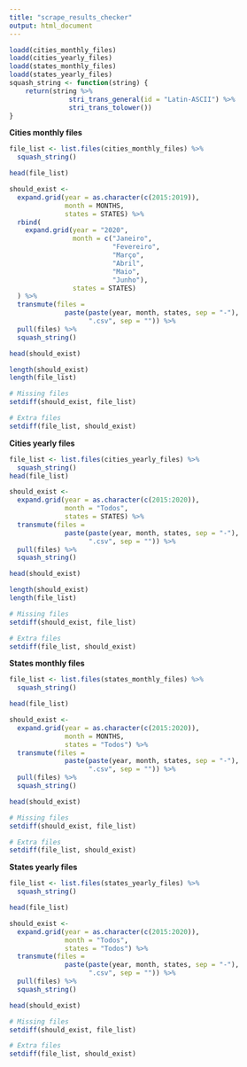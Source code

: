 ```yaml
---
title: "scrape_results_checker"
output: html_document
---
```


```r
loadd(cities_monthly_files)
loadd(cities_yearly_files)
loadd(states_monthly_files)
loadd(states_yearly_files)
squash_string <- function(string) {
    return(string %>%
               stri_trans_general(id = "Latin-ASCII") %>%
               stri_trans_tolower())
}
```


**Cities monthly files**
```r
file_list <- list.files(cities_monthly_files) %>%
  squash_string()

head(file_list)

should_exist <-
  expand.grid(year = as.character(c(2015:2019)),
              month = MONTHS,
              states = STATES) %>%
  rbind(
    expand.grid(year = "2020",
                month = c("Janeiro", 
                          "Fevereiro",
                          "Março",
                          "Abril",
                          "Maio",
                          "Junho"),
                states = STATES)
  ) %>%
  transmute(files =
              paste(paste(year, month, states, sep = "-"),
                    ".csv", sep = "")) %>%
  pull(files) %>%
  squash_string()

head(should_exist)

length(should_exist)
length(file_list)

# Missing files
setdiff(should_exist, file_list)

# Extra files
setdiff(file_list, should_exist)

```

**Cities yearly files**
```r
file_list <- list.files(cities_yearly_files) %>%
  squash_string()
head(file_list)

should_exist <-
  expand.grid(year = as.character(c(2015:2020)),
              month = "Todos",
              states = STATES) %>%
  transmute(files =
              paste(paste(year, month, states, sep = "-"),
                    ".csv", sep = "")) %>%
  pull(files) %>%
  squash_string()

head(should_exist)

length(should_exist)
length(file_list)

# Missing files
setdiff(should_exist, file_list)

# Extra files
setdiff(file_list, should_exist)
```

**States monthly files**
```r
file_list <- list.files(states_monthly_files) %>%
  squash_string()

head(file_list)

should_exist <-
  expand.grid(year = as.character(c(2015:2020)),
              month = MONTHS,
              states = "Todos") %>%
  transmute(files =
              paste(paste(year, month, states, sep = "-"),
                    ".csv", sep = "")) %>%
  pull(files) %>%
  squash_string()

head(should_exist)

# Missing files
setdiff(should_exist, file_list)

# Extra files
setdiff(file_list, should_exist)

```

 **States yearly files**
```r
file_list <- list.files(states_yearly_files) %>%
  squash_string()

head(file_list)

should_exist <-
  expand.grid(year = as.character(c(2015:2020)),
              month = "Todos",
              states = "Todos") %>%
  transmute(files =
              paste(paste(year, month, states, sep = "-"),
                    ".csv", sep = "")) %>%
  pull(files) %>%
  squash_string()

head(should_exist)

# Missing files
setdiff(should_exist, file_list)

# Extra files
setdiff(file_list, should_exist)
```